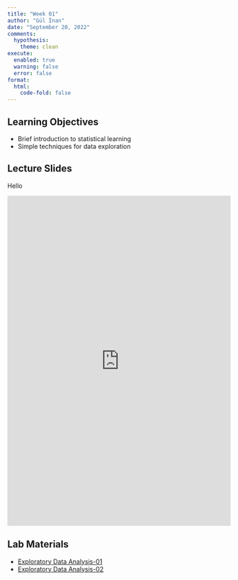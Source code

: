 ```yaml
---
title: "Week 01"
author: "Gül İnan"
date: "September 20, 2022"
comments:
  hypothesis: 
    theme: clean
execute: 
  enabled: true
  warning: false
  error: false
format: 
  html:
    code-fold: false
---
```


## Learning Objectives

* Brief introduction to statistical learning
* Simple techniques for data exploration

## Lecture Slides

Hello

<embed src="https://github.com/MAT555E-Fall22/MAT555E-Fall22.github.io/blob/main/lectures/Week_01/Week_01_Intro.pdf" width="100%" height="745px"/>


## Lab Materials

- [Exploratory Data Analysis-01](/labs/Week_01/Week_01_Eda_01.html)
- [Exploratory Data Analysis-02](/labs/Week_01/Week_01_Eda_02.html) 

